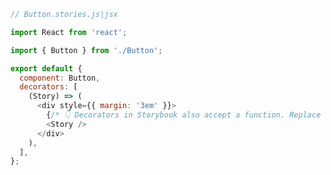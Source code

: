```js
// Button.stories.js|jsx

import React from 'react';

import { Button } from './Button';

export default {
  component: Button,
  decorators: [
    (Story) => (
      <div style={{ margin: '3em' }}>
        {/* 👇 Decorators in Storybook also accept a function. Replace <Story/> with Story() to enable it  */}
        <Story />
      </div>
    ),
  ],
};
```
